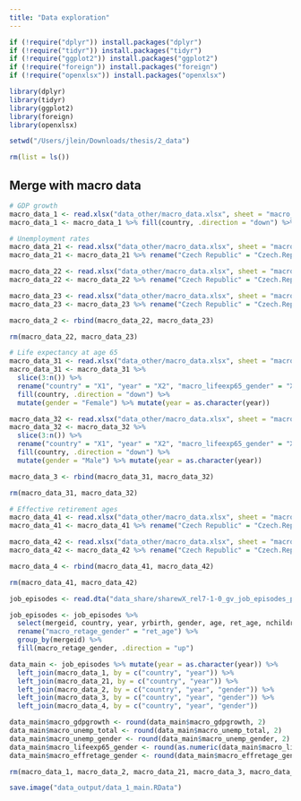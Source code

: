 ```yaml
---
title: "Data exploration"
---
```


```r
if (!require("dplyr")) install.packages("dplyr")
if (!require("tidyr")) install.packages("tidyr")
if (!require("ggplot2")) install.packages("ggplot2")
if (!require("foreign")) install.packages("foreign")
if (!require("openxlsx")) install.packages("openxlsx")

library(dplyr)
library(tidyr)
library(ggplot2)
library(foreign)
library(openxlsx)

setwd("/Users/jlein/Downloads/thesis/2_data")

rm(list = ls())
```

## Merge with macro data
```r
# GDP growth
macro_data_1 <- read.xlsx("data_other/macro_data.xlsx", sheet = "macro_gdpgrowth")
macro_data_1 <- macro_data_1 %>% fill(country, .direction = "down") %>% mutate(year = as.character(year))

# Unemployment rates
macro_data_21 <- read.xlsx("data_other/macro_data.xlsx", sheet = "macro_unemp_total")
macro_data_21 <- macro_data_21 %>% rename("Czech Republic" = "Czech.Republic")%>% pivot_longer(!year, names_to = "country", values_to = "macro_unemp_total") %>% arrange(country, macro_unemp_total) %>% mutate(year = as.character(year))

macro_data_22 <- read.xlsx("data_other/macro_data.xlsx", sheet = "macro_unemp_female")
macro_data_22 <- macro_data_22 %>% rename("Czech Republic" = "Czech.Republic")%>% pivot_longer(!year, names_to = "country", values_to = "macro_unemp_gender") %>% arrange(country, macro_unemp_gender) %>% mutate(gender = "Female") %>% mutate(year = as.character(year))

macro_data_23 <- read.xlsx("data_other/macro_data.xlsx", sheet = "macro_unemp_male")
macro_data_23 <- macro_data_23 %>% rename("Czech Republic" = "Czech.Republic")%>% pivot_longer(!year, names_to = "country", values_to = "macro_unemp_gender") %>% arrange(country, macro_unemp_gender) %>% mutate(gender = "Male") %>% mutate(year = as.character(year))

macro_data_2 <- rbind(macro_data_22, macro_data_23)

rm(macro_data_22, macro_data_23)

# Life expectancy at age 65
macro_data_31 <- read.xlsx("data_other/macro_data.xlsx", sheet = "macro_lifeexp65_female", colNames = F)
macro_data_31 <- macro_data_31 %>% 
  slice(3:n()) %>%
  rename("country" = "X1", "year" = "X2", "macro_lifeexp65_gender" = "X3") %>%
  fill(country, .direction = "down") %>% 
  mutate(gender = "Female") %>% mutate(year = as.character(year))

macro_data_32 <- read.xlsx("data_other/macro_data.xlsx", sheet = "macro_lifeexp65_male", colNames = F)
macro_data_32 <- macro_data_32 %>% 
  slice(3:n()) %>%
  rename("country" = "X1", "year" = "X2", "macro_lifeexp65_gender" = "X3") %>%
  fill(country, .direction = "down") %>% 
  mutate(gender = "Male") %>% mutate(year = as.character(year))

macro_data_3 <- rbind(macro_data_31, macro_data_32)

rm(macro_data_31, macro_data_32)

# Effective retirement ages
macro_data_41 <- read.xlsx("data_other/macro_data.xlsx", sheet = "macro_effretage_female")
macro_data_41 <- macro_data_41 %>% rename("Czech Republic" = "Czech.Republic") %>% pivot_longer(!year, names_to = "country", values_to = "macro_effretage_gender") %>% arrange(country, macro_effretage_gender) %>% mutate(gender = "Female") %>% mutate(year = as.character(year))

macro_data_42 <- read.xlsx("data_other/macro_data.xlsx", sheet = "macro_effretage_male")
macro_data_42 <- macro_data_42 %>% rename("Czech Republic" = "Czech.Republic") %>% pivot_longer(!year, names_to = "country", values_to = "macro_effretage_gender") %>% arrange(country, macro_effretage_gender) %>% mutate(gender = "Male") %>% mutate(year = as.character(year))

macro_data_4 <- rbind(macro_data_41, macro_data_42)

rm(macro_data_41, macro_data_42)
```

```r
job_episodes <- read.dta("data_share/sharewX_rel7-1-0_gv_job_episodes_panel_stata/sharewX_rel7-1-0_gv_job_episodes_panel.dta")

job_episodes <- job_episodes %>% 
  select(mergeid, country, year, yrbirth, gender, age, ret_age, nchildren, withpartner, married, ordjob, job_title) %>%
  rename("macro_retage_gender" = "ret_age") %>%
  group_by(mergeid) %>%
  fill(macro_retage_gender, .direction = "up")
```

```r
data_main <- job_episodes %>% mutate(year = as.character(year)) %>% 
  left_join(macro_data_1, by = c("country", "year")) %>%
  left_join(macro_data_21, by = c("country", "year")) %>%
  left_join(macro_data_2, by = c("country", "year", "gender")) %>%
  left_join(macro_data_3, by = c("country", "year", "gender")) %>%
  left_join(macro_data_4, by = c("country", "year", "gender"))

data_main$macro_gdpgrowth <- round(data_main$macro_gdpgrowth, 2)
data_main$macro_unemp_total <- round(data_main$macro_unemp_total, 2)
data_main$macro_unemp_gender <- round(data_main$macro_unemp_gender, 2)
data_main$macro_lifeexp65_gender <- round(as.numeric(data_main$macro_lifeexp65_gender), 2)
data_main$macro_effretage_gender <- round(data_main$macro_effretage_gender, 2)

rm(macro_data_1, macro_data_2, macro_data_21, macro_data_3, macro_data_4, job_episodes)
```

```r
save.image("data_output/data_1_main.RData")
```
